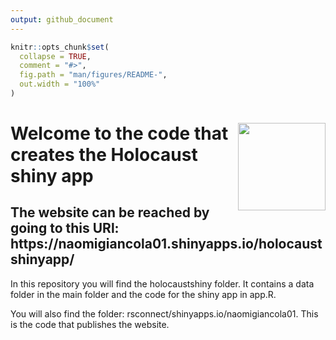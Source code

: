 ```yaml
---
output: github_document
---
```


<!-- README.md is generated from README.Rmd. Please edit that file -->

```r
knitr::opts_chunk$set(
  collapse = TRUE,
  comment = "#>",
  fig.path = "man/figures/README-",
  out.width = "100%"
)
```

# <img src="hex-Visualizing_Holocaust_Data.png" align="right" height=140/>

# Welcome to the code that creates the Holocaust shiny app

## The website can be reached by going to this URl: https://naomigiancola01.shinyapps.io/holocaustshinyapp/


In this repository you will find the holocaustshiny folder. It contains a data folder in the main folder and the code for the shiny app in app.R. 

You will also find the folder: rsconnect/shinyapps.io/naomigiancola01. This is the code that publishes the website.
